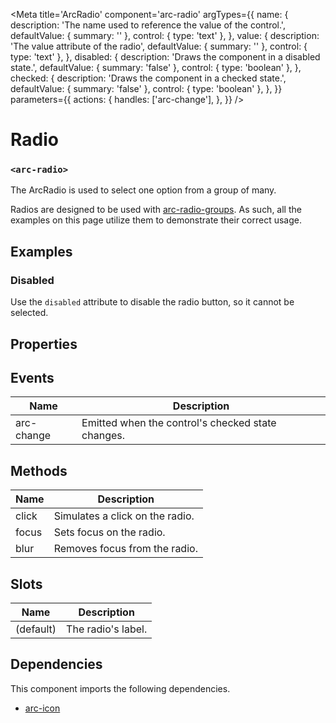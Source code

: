 
<Meta
title='ArcRadio'
component='arc-radio'
argTypes={{
    name: {
      description: 'The name used to reference the value of the control.',
      defaultValue: { summary: '' },
      control: { type: 'text' },
    },
    value: {
      description: 'The value attribute of the radio',
      defaultValue: { summary: '' },
      control: { type: 'text' },
    },
    disabled: {
      description: 'Draws the component in a disabled state.',
      defaultValue: { summary: 'false' },
      control: { type: 'boolean' },
    },
    checked: {
      description: 'Draws the component in a checked state.',
      defaultValue: { summary: 'false' },
      control: { type: 'boolean' },
    },
}}
parameters={{
  actions: {
    handles: ['arc-change'],
  },
}} />

# Radio
### `<arc-radio>`

The ArcRadio is used to select one option from a group of many.

Radios are designed to be used with [arc-radio-groups](?path=/story/arcradiogroup--default).
As such, all the examples on this page utilize them to demonstrate their correct usage.

<Canvas>
  <Story name="Default" story={stories.Default} />
</Canvas>

## Examples
### Disabled
Use the `disabled` attribute to disable the radio button, so it cannot be selected.

<Canvas>
  <Story name='Disabled' story={stories.Disabled} />
</Canvas>

## Properties
<ArgsTable story="Default" />

## Events

| Name         | Description                                               |
|--------------|-----------------------------------------------------------|
| arc-change   | Emitted when the control's checked state changes.         |

## Methods

| Name         | Description                                               |
|--------------|-----------------------------------------------------------|
| click        | Simulates a click on the radio.                           |
| focus        | Sets focus on the radio.                                  |
| blur         | Removes focus from the radio.                             |

## Slots

| Name         | Description                                               |
|--------------|-----------------------------------------------------------|
| (default)    | The radio's label.                                        |

## Dependencies

This component imports the following dependencies.
* [arc-icon](?path=/story/arcicon--default)

